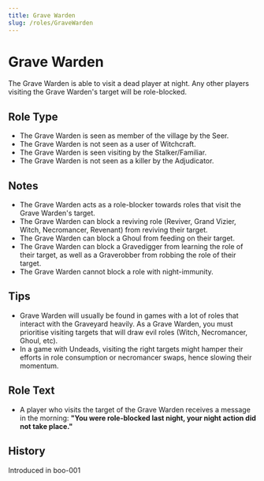 ```yaml
---
title: Grave Warden
slug: /roles/GraveWarden
---
```


# Grave Warden

The Grave Warden is able to visit a dead player at night. Any other players visiting the Grave Warden's target will be role-blocked.

## Role Type

- The Grave Warden is seen as member of the village by the Seer.
- The Grave Warden is not seen as a user of Witchcraft.
- The Grave Warden is seen visiting by the Stalker/Familiar.
- The Grave Warden is not seen as a killer by the Adjudicator.

## Notes

- The Grave Warden acts as a role-blocker towards roles that visit the Grave Warden's target.
- The Grave Warden can block a reviving role (Reviver, Grand Vizier, Witch, Necromancer, Revenant) from reviving their target.
- The Grave Warden can block a Ghoul from feeding on their target.
- The Grave Warden can block a Gravedigger from learning the role of their target, as well as a Graverobber from robbing the role of their target.
- The Grave Warden cannot block a role with night-immunity.

## Tips

- Grave Warden will usually be found in games with a lot of roles that interact with the Graveyard heavily. As a Grave Warden, you must prioritise visiting targets that will draw evil roles (Witch, Necromancer, Ghoul, etc).
- In a game with Undeads, visiting the right targets might hamper their efforts in role consumption or necromancer swaps, hence slowing their momentum.

## Role Text

- A player who visits the target of the Grave Warden receives a message in the morning: **"You were role-blocked last night, your night action did not take place."**

## History

<timeline>
  <event interval="2018-10-28">Introduced in boo-001</event>
</timeline>

